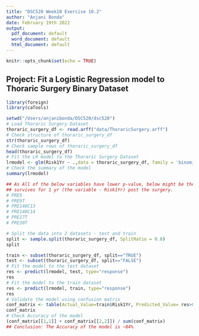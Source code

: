 ```yaml
---
title: "DSC520 Week10 Exercise 10.2"
author: "Anjani Bonda"
date: February 19th 2022
output:
  pdf_document: default
  word_document: default
  html_document: default
---
```


```r
knitr::opts_chunk$set(echo = TRUE)
```

## Project: Fit a Logistic Regression model to Thoraric Surgery Binary Dataset

```r
library(foreign)
library(caTools)

setwd("/Users/anjanibonda/DSC520/dsc520")
# Load Thoraric Surgery Dataset 
thoraric_surgery_df <- read.arff("data/ThoraricSurgery.arff")
# Check structure of thoraric_surgery_df
str(thoraric_surgery_df)
# Check sample rows of thoraric_surgery_df
head(thoraric_surgery_df)
# Fit the LR model to the Thoraric Surgery Dataset
lrmodel <- glm(Risk1Yr ~ .,data = thoraric_surgery_df, family = 'binomial')
# Check the summary of the model
summary(lrmodel)

## As All of the below variables have lower p-value, below might be the good indicators whether a patient
## survives for 1 yr (the variable - Risk1Yr) post the surgery.
# PRE5
# PRE9T
# PRE140C13
# PRE140C14
# PRE17T
# PRE30T

# Split the data into 2 datasets - test and train
split <- sample.split(thoraric_surgery_df, SplitRatio = 0.8)
split

train <- subset(thoraric_surgery_df, split=="TRUE")
test <- subset(thoraric_surgery_df, split=="FALSE")
# Fit the model to the test dataset
res <- predict(lrmodel, test, type="response")
res
# Fit the model to the train dataset
res <- predict(lrmodel, train, type="response")
res
# Validate the model using confusion matrix
conf_matrix <- table(Actual_Value=train$Risk1Yr, Predicted_Value= res>0.5)
conf_matrix
# Check Accuracy of the model
(conf_matrix[[1,1]] + conf_matrix[[2,2]]) / sum(conf_matrix)
## Conclusion: The Accuracy of the model is ~84%
```